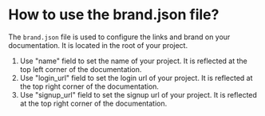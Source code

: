 # How to use the brand.json file?

The `brand.json` file is used to configure the links and brand on your documentation. It is located in the root of your project.

1. Use "name" field to set the name of your project. It is reflected at the top left corner of the documentation.
2. Use "login_url" field to set the login url of your project. It is reflected at the top right corner of the documentation.
3. Use "signup_url" field to set the signup url of your project. It is reflected at the top right corner of the documentation.
